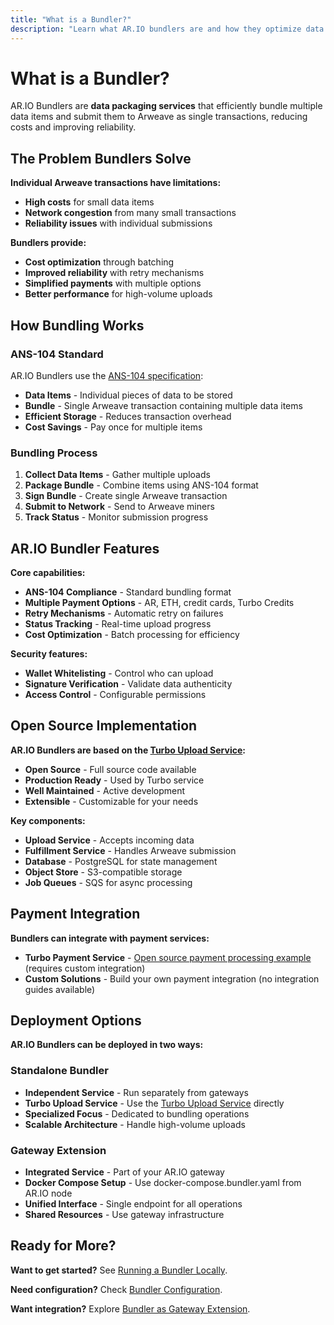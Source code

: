 ```yaml
---
title: "What is a Bundler?"
description: "Learn what AR.IO bundlers are and how they optimize data submission to Arweave using ANS-104 standards"
---
```


# What is a Bundler?

AR.IO Bundlers are **data packaging services** that efficiently bundle multiple data items and submit them to Arweave as single transactions, reducing costs and improving reliability.

## The Problem Bundlers Solve

**Individual Arweave transactions have limitations:**

- **High costs** for small data items
- **Network congestion** from many small transactions
- **Reliability issues** with individual submissions

**Bundlers provide:**

- **Cost optimization** through batching
- **Improved reliability** with retry mechanisms
- **Simplified payments** with multiple options
- **Better performance** for high-volume uploads

## How Bundling Works

### ANS-104 Standard

AR.IO Bundlers use the [ANS-104 specification](https://github.com/ArweaveTeam/arweave-standards/blob/master/ans/ANS-104.md):

- **Data Items** - Individual pieces of data to be stored
- **Bundle** - Single Arweave transaction containing multiple data items
- **Efficient Storage** - Reduces transaction overhead
- **Cost Savings** - Pay once for multiple items

### Bundling Process

1. **Collect Data Items** - Gather multiple uploads
2. **Package Bundle** - Combine items using ANS-104 format
3. **Sign Bundle** - Create single Arweave transaction
4. **Submit to Network** - Send to Arweave miners
5. **Track Status** - Monitor submission progress

## AR.IO Bundler Features

**Core capabilities:**

- **ANS-104 Compliance** - Standard bundling format
- **Multiple Payment Options** - AR, ETH, credit cards, Turbo Credits
- **Retry Mechanisms** - Automatic retry on failures
- **Status Tracking** - Real-time upload progress
- **Cost Optimization** - Batch processing for efficiency

**Security features:**

- **Wallet Whitelisting** - Control who can upload
- **Signature Verification** - Validate data authenticity
- **Access Control** - Configurable permissions

## Open Source Implementation

**AR.IO Bundlers are based on the [Turbo Upload Service](https://github.com/ardriveapp/turbo-upload-service):**

- **Open Source** - Full source code available
- **Production Ready** - Used by Turbo service
- **Well Maintained** - Active development
- **Extensible** - Customizable for your needs

**Key components:**

- **Upload Service** - Accepts incoming data
- **Fulfillment Service** - Handles Arweave submission
- **Database** - PostgreSQL for state management
- **Object Store** - S3-compatible storage
- **Job Queues** - SQS for async processing

## Payment Integration

**Bundlers can integrate with payment services:**

- **Turbo Payment Service** - [Open source payment processing example](https://github.com/ardriveapp/turbo-payment-service) (requires custom integration)
- **Custom Solutions** - Build your own payment integration (no integration guides available)

## Deployment Options

**AR.IO Bundlers can be deployed in two ways:**

### Standalone Bundler

- **Independent Service** - Run separately from gateways
- **Turbo Upload Service** - Use the [Turbo Upload Service](https://github.com/ardriveapp/turbo-upload-service) directly
- **Specialized Focus** - Dedicated to bundling operations
- **Scalable Architecture** - Handle high-volume uploads

### Gateway Extension

- **Integrated Service** - Part of your AR.IO gateway
- **Docker Compose Setup** - Use docker-compose.bundler.yaml from AR.IO node
- **Unified Interface** - Single endpoint for all operations
- **Shared Resources** - Use gateway infrastructure

## Ready for More?

**Want to get started?** See [Running a Bundler Locally](/running-your-own-infrastructure/bundler/running-bundler-locally).

**Need configuration?** Check [Bundler Configuration](/running-your-own-infrastructure/bundler/bundler-configuration).

**Want integration?** Explore [Bundler as Gateway Extension](/running-your-own-infrastructure/bundler/bundler-as-gateway-extension).

